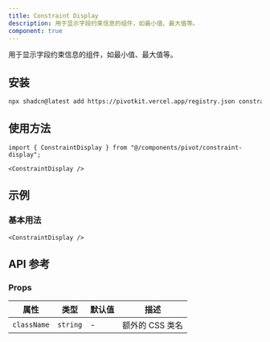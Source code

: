 ```yaml
---
title: Constraint Display
description: 用于显示字段约束信息的组件，如最小值、最大值等。
component: true
---
```


用于显示字段约束信息的组件，如最小值、最大值等。

<ComponentPreview name="constraint-display-demo" />

## 安装

```bash
npx shadcn@latest add https://pivotkit.vercel.app/registry.json constraint-display
```

## 使用方法

```tsx
import { ConstraintDisplay } from "@/components/pivot/constraint-display";
```

```tsx
<ConstraintDisplay />
```

## 示例

### 基本用法

```tsx
<ConstraintDisplay />
```

## API 参考

### Props

| 属性        | 类型     | 默认值 | 描述            |
| ----------- | -------- | ------ | --------------- |
| `className` | `string` | -      | 额外的 CSS 类名 |
